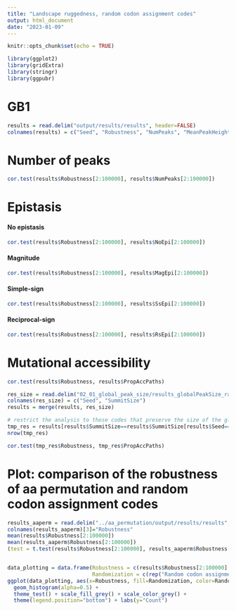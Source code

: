 ```yaml
---
title: "Landscape ruggedness, random codon assignment codes"
output: html_document
date: "2023-01-09"
---
```


```r
knitr::opts_chunk$set(echo = TRUE)
```

```r
library(ggplot2)
library(gridExtra)
library(stringr)
library(ggpubr)
```


# GB1
```r
results = read.delim("output/results/results", header=FALSE)
colnames(results) = c("Seed", "Robustness", "NumPeaks", "MeanPeakHeight", "NoEpi", "MagEpi", "SsEpi", "RsEpi", "PropAccPaths")
```

# Number of peaks
```r
cor.test(results$Robustness[2:100000], results$NumPeaks[2:100000])
```

# Epistasis
#### No epistasis
```r
cor.test(results$Robustness[2:100000], results$NoEpi[2:100000])
```

#### Magnitude
```r
cor.test(results$Robustness[2:100000], results$MagEpi[2:100000])
```

#### Simple-sign
```r
cor.test(results$Robustness[2:100000], results$SsEpi[2:100000])
```

#### Reciprocal-sign
```r
cor.test(results$Robustness[2:100000], results$RsEpi[2:100000])
```

# Mutational accessibility
```r
cor.test(results$Robustness, results$PropAccPaths)

res_size = read.delim("02_01_global_peak_size/results_globalPeakSize_random", header=FALSE)
colnames(res_size) = c("Seed", "SummitSize")
results = merge(results, res_size)

# restrict the analysis to those codes that preserve the size of the global peak
tmp_res = results[results$SummitSize==results$SummitSize[results$Seed==0] ,]
nrow(tmp_res)

cor.test(tmp_res$Robustness, tmp_res$PropAccPaths)
```



# Plot: comparison of the robustness of aa permutation and random codon assignment codes
```r
results_aaperm = read.delim("../aa_permutation/output/results/results", header=FALSE)
colnames(results_aaperm)[3]="Robustness"
mean(results$Robustness[2:100000])
mean(results_aaperm$Robustness[2:100000])
(test = t.test(results$Robustness[2:100000], results_aaperm$Robustness[2:100000]))


data_plotting = data.frame(Robustness = c(results$Robustness[2:100000], results_aaperm$Robustness[2:100000]),
                           Randomization = c(rep("Random codon assignment", 99999), rep("Amino acid permutation", 99999)))
ggplot(data_plotting, aes(x=Robustness, fill=Randomization, color=Randomization)) +
  geom_histogram(alpha=0.5) +
  theme_test() + scale_fill_grey() + scale_color_grey() + 
  theme(legend.position="bottom") + labs(y="Count")
```